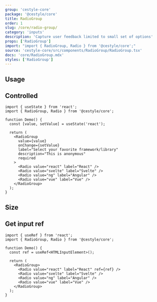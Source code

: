 ```yaml
---
group: 'cestyle-core'
package: '@cestyle/core'
title: RadioGroup
order: 1
slug: /core/radio-group/
category: 'inputs'
description: 'Capture user feedback limited to small set of options'
props: ['RadioGroup']
import: "import { RadioGroup, Radio } from '@cestyle/core';"
source: 'cestyle-core/src/components/RadioGroup/RadioGroup.tsx'
docs: 'core/RadioGroup.mdx'
styles: ['RadioGroup']
---
```



## Usage

<Demo data={RadioGroupDemos.configurator} />

## Controlled

```tsx
import { useState } from 'react';
import { RadioGroup, Radio } from '@cestyle/core';

function Demo() {
  const [value, setValue] = useState('react');

  return (
    <RadioGroup
      value={value}
      onChange={setValue}
      label="Select your favorite framework/library"
      description="This is anonymous"
      required
    >
      <Radio value="react" label="React" />
      <Radio value="svelte" label="Svelte" />
      <Radio value="ng" label="Angular" />
      <Radio value="vue" label="Vue" />
    </RadioGroup>
  );
}
```

## Size

<Demo data={RadioGroupDemos.sizes} />

## Get input ref

```tsx
import { useRef } from 'react';
import { RadioGroup, Radio } from '@cestyle/core';

function Demo() {
  const ref = useRef<HTMLInputElement>();

  return (
    <RadioGroup>
      <Radio value="react" label="React" ref={ref} />
      <Radio value="svelte" label="Svelte" />
      <Radio value="ng" label="Angular" />
      <Radio value="vue" label="Vue" />
    </RadioGroup>
  );
}
```
